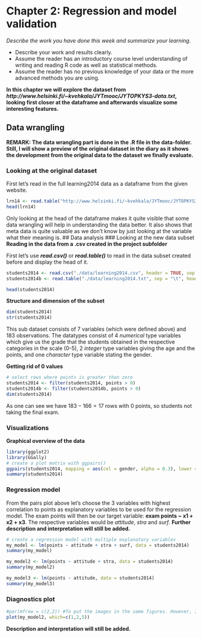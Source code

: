 # Chapter 2: Regression and model validation 

*Describe the work you have done this week and summarize your learning.*

- Describe your work and results clearly. 
- Assume the reader has an introductory course level understanding of writing and reading R code as well as statistical methods.
- Assume the reader has no previous knowledge of your data or the more advanced methods you are using.


**In this chapter we will explore the dataset from *http://www.helsinki.fi/~kvehkala/JYTmooc/JYTOPKYS3-data.txt*, looking first closer at the dataframe and afterwards visualize some
interesting features.**

## Data wrangling 
**REMARK: The data wrangling part is done in the .R file in the data-folder. Still, I will show a preview of the original dataset in the diary as it shows the development from the original data to the dataset we finally evaluate.**

### Looking at the original dataset

First let's read in the full learning2014 data as a dataframe from the given website.
```r
lrn14 <- read.table("http://www.helsinki.fi/~kvehkala/JYTmooc/JYTOPKYS3-data.txt", sep="\t", header=TRUE)
head(lrn14)
```
Only looking at the head of the dataframe makes it quite visible that some data wrangling will help in understanding the data better. It also shows that meta data is quite valuable as we don't know by just looking at the variable what their meaning is.
## Data analysis
### Looking at the new data subset
**Reading in the data from a .csv created in the project subfolder**

First let's use ***read.csv()*** or ***read.table()*** to read in the data subset created before and display the head of it.
```r
students2014 <- read.csv("./data/learning2014.csv", header = TRUE, sep = ",")
students2014b <- read.table("./data/learning2014.txt", sep = "\t", header = TRUE)
```

```r
head(students2014)
```

**Structure and dimension of the subset**
```r
dim(students2014)
str(students2014)

```
This sub dataset consists of 7 variables (which were defined above) and 183 observations. The datatypes consist of 4 *numerical* type variables which give us the grade that the 
students obtained in the respective categories in the scale (0-5), 2 *integer* type variables giving the age and the points, and one *character* type variable stating the gender.

**Getting rid of 0 values**
```r
# select rows where points is greater than zero
students2014 <- filter(students2014, points > 0) 
students2014b <- filter(students2014b, points > 0) 
dim(students2014)

```
As one can see we have $183-166=17$ rows with 0 points, so students not taking the final exam.

### Visualizations
**Graphical overview of the data**


```r
library(ggplot2)
library(GGally)
# create a plot matrix with ggpairs()
ggpairs(students2014, mapping = aes(col = gender, alpha = 0.3), lower = list(combo = wrap("facethist", bins = 20)))
summary(students2014)
```

### Regression model
From the pairs plot above let's choose the 3 variables with highest correlation to points as explanatory variables to be used for the regression model. The exam points
will then be our target variable: **exam points ~ x1 + x2 + x3**. The respective variables would be *attitude*, *stra* and *surf*.
**Further description and interpretation will still be added.**
```r
# create a regression model with multiple explanatory variables
my_model <- lm(points ~ attitude + stra + surf, data = students2014)
summary(my_model)
```

```r
my_model2 <- lm(points ~ attitude + stra, data = students2014)
summary(my_model2)
```

```r
my_model3 <- lm(points ~ attitude, data = students2014)
summary(my_model3)
```

### Diagnostics plot
```r
#par(mfrow = c(2,2)) #To put the images in the same figures. However, I prefer them a bit bigger right now.
plot(my_model2, which=c(1,2,5))
```
**Description and interpretation will still be added.**